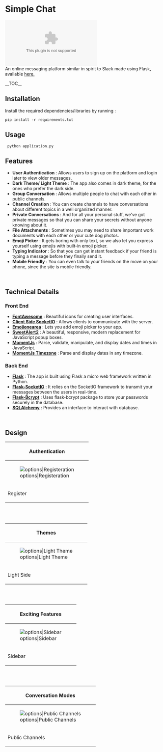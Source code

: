 = Simple Chat =
[[File:https://img.shields.io/website/https/trollegle.herokuapp.com?down_color=lightgrey&down_message=offline&style=flat&up_color=blue&up_message=online|options|Website Status]] <br />
An online messaging platform similar in spirit to Slack made using Flask, available [https://trollegle.herokuapp.com/ here.]

__TOC__

== Installation ==
Install the required dependencies/libraries by running :
 <nowiki>pip install -r requirements.txt</nowiki>

== Usage == 
  <nowiki>python application.py</nowiki>

== Features ==
* '''User Authentication''' : Allows users to sign up on the platform and login later to view older messages.
* '''Dark Theme/ Light Theme''' : The app also comes in dark theme, for the ones who prefer the dark side.
* '''Group Conversation''' : Allows multiple people to chat with each other in public channels.
* '''Channel Creation''' : You can create channels to have conversations about different topics in a well organized manner.
* '''Private Conversations''' : And for all your personal stuff, we've got private messages so that you can share your secrets without anyone knowing about it.
* '''File Attachments''' : Sometimes you may need to share important work documents with each other or your cute dog photos.
* '''Emoji Picker''' : It gets boring with only text, so we also let you express yourself using emojis with built-in emoji picker.
* '''Typing Indicator''' : So that you can get instant feedback if your friend is typing a message before they finally send it.
* '''Mobile Friendly''' : You can even talk to your friends on the move on your phone, since the site is mobile friendly.

<br />

== Technical Details ==

=== Front End ===
* '''[https://fontawesome.com/ FontAwesome]''' : Beautiful icons for creating user interfaces.
* '''[https://socket.io/docs/client-api/ Client Side SocketIO]''' :  Allows clients to communicate with the server.
* '''[https://github.com/mervick/emojionearea Emojionearea]''' : Lets you add emoji picker to your app.
* '''[https://sweetalert2.github.io/ SweetAlert2]''' : A beautiful, responsive, modern replacement for JavaScript popup boxes.
* '''[https://momentjs.com/ MomentJs]''' : Parse, validate, manipulate, and display dates and times in JavaScript.
* '''[https://momentjs.com/timezone/ MomentJs Timezone]''' : Parse and display dates in any timezone.

=== Back End ===
* '''[http://flask.pocoo.org/docs/1.0/ Flask]''' : The app is built using Flask a micro web framework written in Python.
* '''[https://flask-socketio.readthedocs.io/en/latest/ Flask-SocketIO]''' : It relies on the SocketIO framework to transmit your messages between the users in real-time.
* '''[https://flask-bcrypt.readthedocs.io/en/latest/ Flask-Bcrypt]''' : Uses flask-bcrypt package to store your passwords securely in the database.
* '''[https://docs.sqlalchemy.org/en/13/ SQLAlchemy]''' : Provides an interface to interact with database.

<br />

== Design ==

{|
!colspan="2"|Authentication
|-
|[[File:screenshots/register-page.png|options|Registeration]]
|[[File:screenshots/login-page.png|options|Login]]
|-
|Register
|Login
|}

<br />
<br />

{|
!colspan="2"|Themes
|-
|[[File:screenshots/chat-screen__light-typing.png|options|Light Theme]]
|[[File:screenshots/chat-screen__dark-typing.png|options|Dark Theme]]
|-
|Light Side
|Dark Side
|}

<br />
<br />

{|
!colspan="3"|Exciting Features
|-
|[[File:screenshots/chat-screen__sidebar.png|options|Sidebar]]
|[[File:screenshots/emoji-picker.png|options|Emoji Picker]]
|[[File:screenshots/chat-screen__dark-file_attachment.png|options|File Attachments]]
|-
|Sidebar
|Emoji Picker
|File Attachments
|}

<br />
<br />

{|
!colspan="2"|Conversation Modes
|-
|[[File:screenshots/chat-screen__dark-typing.png|options|Public Channels]]
|[[File:screenshots/chat-screen__private.png|options|Private Messages]]
|-
|Public Channels
|Private Messages
|}


